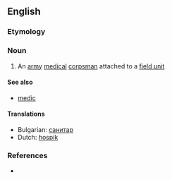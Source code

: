 ==English==

===Etymology===
{{compound|aid|man}}

===Noun===
{{en-noun|aidmen}}

# An [[army]] [[medical]] [[corpsman]] attached to a [[field unit]]

====See also====
* [[medic]]

====Translations====
* Bulgarian: [[санитар]]
* Dutch: [[hospik]] {{m}}

===References===
* {{R:Websters}}